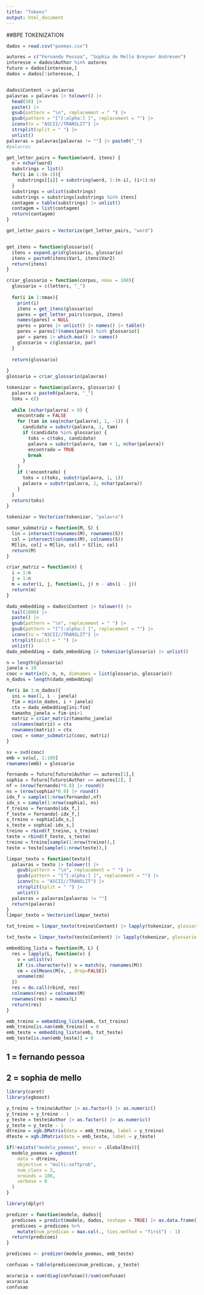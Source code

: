 ```yaml
---
title: "Tokens"
output: html_document
---
```


##BPE TOKENIZATION

```r
dados = read.csv("poemas.csv")
```

```r
autores = c("Fernando Pessoa", "Sophia de Mello Breyner Andresen")
interesse = dados$Author %in% autores
futuro = dados[interesse,]
dados = dados[!interesse, ]


dados$Content -> palavras
palavras = palavras |> tolower() |>
  head(50) |> 
  paste() |>
  gsub(pattern = "\n", replacement = " ") |>
  gsub(pattern = "[^[:alpha:] ]", replacement = "") |> 
  iconv(to = "ASCII//TRANSLIT") |> 
  strsplit(split = " ") |>
  unlist()
palavras = palavras[palavras != ""] |> paste0("_")
#palavras
```

```r
get_letter_pairs = function(word, itens) {
  n = nchar(word)
  substrings = list()
  for(i in 1:(n-1)){
    substrings[[i]] = substring(word, 1:(n-i), (i+1):n)
  }
  substrings = unlist(substrings)
  substrings = substrings[substrings %in% itens]
  contagem = table(substrings) |> unlist()
  contagem = list(contagem)
  return(contagem)
}

get_letter_pairs = Vectorize(get_letter_pairs, "word")


get_itens = function(glossario){
  itens = expand.grid(glossario, glossario)
  itens = paste0(itens$Var1, itens$Var2)
  return(itens)
}

criar_glossario = function(corpus, nmax = 100){
  glossario = c(letters, "_")
  
  for(i in 1:nmax){
    print(i)
    itens = get_itens(glossario)
    pares = get_letter_pairs(corpus, itens)
    names(pares) = NULL
    pares = pares |> unlist() |> names() |> table() 
    pares = pares[!(names(pares) %in% glossario)]
    par = pares |> which.max() |> names()
    glossario = c(glossario, par)
  }
  
  return(glossario)
  
}
glossario = criar_glossario(palavras)
```

```r
tokenizar = function(palavra, glossario) {
  palavra = paste0(palavra, "_")
  toks = c()
  
  while (nchar(palavra) > 0) {
    encontrado = FALSE
    for (tam in seq(nchar(palavra), 1, -1)) {
      candidato = substr(palavra, 1, tam)
      if (candidato %in% glossario) {
        toks = c(toks, candidato)
        palavra = substr(palavra, tam + 1, nchar(palavra))
        encontrado = TRUE
        break
      }
    }
    if (!encontrado) {
      toks = c(toks, substr(palavra, 1, 1))
      palavra = substr(palavra, 2, nchar(palavra))
    }
  }
  return(toks)
}

tokenizar = Vectorize(tokenizar, "palavra")
```

```r
somar_submatriz = function(M, S) {
  lin = intersect(rownames(M), rownames(S))
  col = intersect(colnames(M), colnames(S))
  M[lin, col] = M[lin, col] + S[lin, col]
  return(M)
}

criar_matriz = function(n) {
  i = 1:n
  j = 1:n
  m = outer(i, j, function(i, j) n - abs(i - j))
  return(m)
}

dado_embedding = dados$Content |> tolower() |>
  tail(1000) |> 
  paste() |>
  gsub(pattern = "\n", replacement = " ") |>
  gsub(pattern = "[^[:alpha:] ]", replacement = "") |> 
  iconv(to = "ASCII//TRANSLIT") |> 
  strsplit(split = " ") |>
  unlist()
dado_embedding = dado_embedding |> tokenizar(glossario) |> unlist()

n = length(glossario)
janela = 10
cooc = matrix(0, n, n, dimnames = list(glossario, glossario))
n_dados = length(dado_embedding)

for(i in 1:n_dados){
  ini = max(1, i - janela)
  fim = min(n_dados, i + janela)
  ctx = dado_embedding[ini:fim]
  tamanho_janela = fim-ini+1
  matriz = criar_matriz(tamanho_janela)
  colnames(matriz) = ctx
  rownames(matriz) = ctx
  cooc = somar_submatriz(cooc, matriz)
}

sv = svd(cooc)
emb = sv$u[, 1:100]  
rownames(emb) = glossario
```


```r
fernando = futuro[futuro$Author == autores[1],]
sophia = futuro[futuro$Author == autores[2], ]
nf = (nrow(fernando)*0.8) |> round()
ns = (nrow(sophia)*0.8) |> round()
idx_f = sample(1:nrow(fernando),nf)
idx_s = sample(1:nrow(sophia), ns)
f_treino = fernando[idx_f,]
f_teste = fernando[-idx_f,]
s_treino = sophia[idx_s,]
s_teste = sophia[-idx_s,]
treino = rbind(f_treino, s_treino)
teste = rbind(f_teste, s_teste)
treino = treino[sample(1:nrow(treino)),]
teste = teste[sample(1:nrow(teste)),]

```

```r
limpar_texto = function(texto){
  palavras = texto |> tolower() |>
    gsub(pattern = "\n", replacement = " ") |>
    gsub(pattern = "[^[:alpha:] ]", replacement = "") |> 
    iconv(to = "ASCII//TRANSLIT") |> 
    strsplit(split = " ") |>
    unlist()
  palavras = palavras[palavras != ""]
  return(palavras)
}
limpar_texto = Vectorize(limpar_texto)
```

```r
txt_treino = limpar_texto(treino$Content) |> lapply(tokenizar, glossario = glossario) |> unname()

txt_teste = limpar_texto(teste$Content) |> lapply(tokenizar, glossario = glossario) |> unname()
```

```r
embedding_lista = function(M, L) {
  res = lapply(L, function(v) {
    v = unlist(v)
    if (is.character(v)) v = match(v, rownames(M))
    cm = colMeans(M[v, , drop=FALSE])
    unname(cm) 
  })
  res = do.call(rbind, res)
  colnames(res) = colnames(M)
  rownames(res) = names(L)
  return(res)
}

emb_treino = embedding_lista(emb, txt_treino)
emb_treino[is.nan(emb_treino)] = 0
emb_teste = embedding_lista(emb, txt_teste)
emb_teste[is.nan(emb_teste)] = 0
```

## 1 = fernando pessoa
## 2 = sophia de mello

```r
library(caret)
library(xgboost)

y_treino = treino$Author |> as.factor() |> as.numeric() 
y_treino = y_treino - 1
y_teste = teste$Author |> as.factor() |> as.numeric()
y_teste = y_teste - 1
dtreino = xgb.DMatrix(data = emb_treino, label = y_treino)
dteste = xgb.DMatrix(data = emb_teste, label = y_teste)

if(!exists("modelo_poemas", envir = .GlobalEnv)){
  modelo_poemas = xgboost(
    data = dtreino,
    objective = "multi:softprob", 
    num_class = 2,
    nrounds = 100,
    verbose = 0
  )
}
```

```r
library(dplyr) 

predizer = function(modelo, dados){
  predicoes = predict(modelo, dados, reshape = TRUE) |> as.data.frame()
  predicoes = predicoes %>% 
    mutate(num_predicao = max.col(., ties.method = "first") - 1)
  return(predicoes)
}

predicoes <- predizer(modelo_poemas, emb_teste)

confusao = table(predicoes$num_predicao, y_teste)

acuracia = sum(diag(confusao))/sum(confusao)
acuracia
confusao
```

